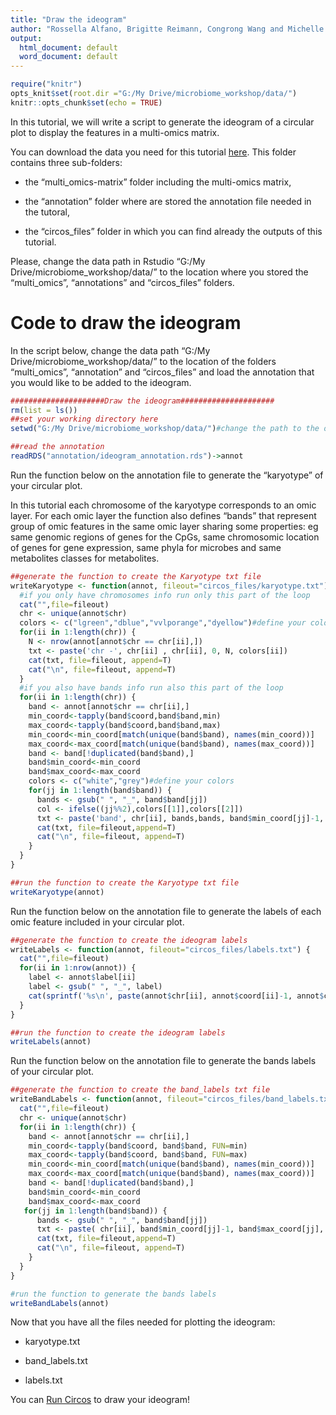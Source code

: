 ---
title: "Draw the ideogram"
author: "Rossella Alfano, Brigitte Reimann, Congrong Wang and Michelle Plusquin"
output:
  html_document: default
  word_document: default
---

```{r setup, include=FALSE}

require("knitr")
opts_knit$set(root.dir ="G:/My Drive/microbiome_workshop/data/")
knitr::opts_chunk$set(echo = TRUE)
```

In this tutorial, we will write a script to generate the ideogram of a circular plot to display the features in a multi-omics matrix. 

You can download the data you need for this tutorial [here](link). This folder contains three sub-folders: 

- the “multi_omics-matrix” folder including the multi-omics matrix, 

- the “annotation” folder where are stored the annotation file needed in the tutoral,

- the “circos_files” folder in which you can find already the outputs of this tutorial. 

Please, change the data path in Rstudio “G:/My Drive/microbiome_workshop/data/” to the location where you stored the “multi_omics”, “annotations” and “circos_files” folders.

# Code to draw the ideogram

In the script below, change the data path "G:/My Drive/microbiome_workshop/data/" to the location of the folders "multi_omics", "annotation" and “circos_files” and load the annotation that you would like to be added to the ideogram. 


```{r warning = FALSE,message = FALSE}
#####################Draw the ideogram#####################
rm(list = ls())
##set your working directory here
setwd("G:/My Drive/microbiome_workshop/data/")#change the path to the one where you stored the folders "multi_omics", "annotation" and "circos_files" 

##read the annotation
readRDS("annotation/ideogram_annotation.rds")->annot

```

Run the function below on the annotation file to generate the "karyotype" of your circular plot. 

In this tutorial each chromosome of the karyotype corresponds to an omic layer. For each omic layer the function also defines "bands" that represent group of omic features in the same omic layer sharing some properties: eg same genomic regions of genes for the CpGs, same chromosomic location of genes for gene expression, same phyla for microbes and same metabolites classes for metabolites. 


```{r warning = FALSE,message = FALSE}

##generate the function to create the Karyotype txt file
writeKaryotype <- function(annot, fileout="circos_files/karyotype.txt") {
  #if you only have chromosomes info run only this part of the loop
  cat("",file=fileout)
  chr <- unique(annot$chr)
  colors <- c("lgreen","dblue","vvlporange","dyellow")#define your colors
  for(ii in 1:length(chr)) {
    N <- nrow(annot[annot$chr == chr[ii],])
    txt <- paste('chr -', chr[ii] , chr[ii], 0, N, colors[ii])
    cat(txt, file=fileout, append=T)
    cat("\n", file=fileout, append=T)
  }
  #if you also have bands info run also this part of the loop
  for(ii in 1:length(chr)) {
    band <- annot[annot$chr == chr[ii],]
    min_coord<-tapply(band$coord,band$band,min)
    max_coord<-tapply(band$coord,band$band,max)
    min_coord<-min_coord[match(unique(band$band), names(min_coord))]
    max_coord<-max_coord[match(unique(band$band), names(max_coord))]
    band <- band[!duplicated(band$band),]
    band$min_coord<-min_coord
    band$max_coord<-max_coord
    colors <- c("white","grey")#define your colors
    for(jj in 1:length(band$band)) {
      bands <- gsub(" ", "_", band$band[jj])
      col <- ifelse((jj%%2),colors[[1]],colors[[2]])
      txt <- paste('band', chr[ii], bands,bands, band$min_coord[jj]-1, band$max_coord[jj], col)
      cat(txt, file=fileout,append=T)
      cat("\n", file=fileout, append=T)
    }	
  }
}

##run the function to create the Karyotype txt file
writeKaryotype(annot)

```

Run the function below on the annotation file to generate the labels of each omic feature included in your circular plot.

```{r warning = FALSE,message = FALSE}
##generate the function to create the ideogram labels
writeLabels <- function(annot, fileout="circos_files/labels.txt") {
  cat("",file=fileout)
  for(ii in 1:nrow(annot)) {
    label <- annot$label[ii]
    label <- gsub(" ", "_", label)
    cat(sprintf('%s\n', paste(annot$chr[ii], annot$coord[ii]-1, annot$coord[ii], label)),file=fileout,append=T)
  }
}

##run the function to create the ideogram labels
writeLabels(annot)

```

Run the function below on the annotation file to generate the bands labels of your circular plot. 

```{r warning = FALSE,message = FALSE}
##generate the function to create the band_labels txt file
writeBandLabels <- function(annot, fileout="circos_files/band_labels.txt") {
  cat("",file=fileout)
  chr <- unique(annot$chr)
  for(ii in 1:length(chr)) {
    band <- annot[annot$chr == chr[ii],]
    min_coord<-tapply(band$coord, band$band, FUN=min)
    max_coord<-tapply(band$coord, band$band, FUN=max)
    min_coord<-min_coord[match(unique(band$band), names(min_coord))]
    max_coord<-max_coord[match(unique(band$band), names(max_coord))]
    band <- band[!duplicated(band$band),]
    band$min_coord<-min_coord
    band$max_coord<-max_coord
   for(jj in 1:length(band$band)) {
      bands <- gsub(" ", "_", band$band[jj])
      txt <- paste( chr[ii], band$min_coord[jj]-1, band$max_coord[jj], bands)
      cat(txt, file=fileout,append=T)
      cat("\n", file=fileout, append=T)
    }	
  }
}

#run the function to generate the bands labels
writeBandLabels(annot)
```

Now that you have all the files needed for plotting the ideogram:

- karyotype.txt

- band_labels.txt 

- labels.txt

You can [Run Circos](link) to draw your ideogram!

